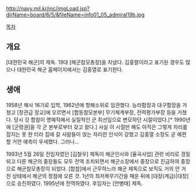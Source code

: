 http://navy.mil.kr/inc/imgLoad.jsp?dirName=board/6/5/&fileName=info01_05_admiral19b.jpg

[[목차]]
== 개요 ==
[대한민국 해군]의 제독. 19대 [해군참모총장]을 지냈다. 김홍렬이라고 표기된 경우도 많으나 대한민국 해군 홈페이지에서는 김홍열로 표기한다.

== 생애 ==
1958년 해사 16기로 입학, 1962년에 항해소위로 임관했다. 능라함장과 대구함장을 거쳤고 [장관급 장교]에 오르면서 [합동참모본부] 무기체계부장, 전력평가부장 등을 거쳤다. 당시 갓 합참이 명예직에서 실질적인 군 최선임으로 변모하던 시절이었다.[* 1990년에 [군령권]을 각 군 본부로부터 갖고 왔다.] 사실 이 시절만 해도 아직은 그렇게 자리를 잡지는 못 한 터라 집에 갈 사람들이 앉는 자리란 인식이 강했고 김홍열 소장도 곧 예편할 거란 예측이 우세했다. 그러나...

1993년 5월 26일 전임자였던 [김철우] 제독이 해군인사와 [율곡사업] 관련 비리로 경질되고 다른 해군의 중장들도 모두 전역 조치되면서 해군소장에서 중장으로 진급하여 중장으로 해군참모총장이 되었다. [합참]에서 근무하느라 해군 제독으로 보직도 거의 안 거친 상태에서 해군의 정점에 오른 것. 1년의 최저복무기간을 채운 뒤에 [대장(계급)|대장]으로 승진하였다. 1995년에 전역하였다. 후임자는 [안병태] 제독.

